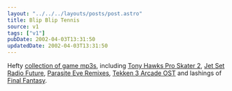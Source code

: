 ```yaml
---
layout: "../../../layouts/posts/post.astro"
title: Blip Blip Tennis
source: v1
tags: ["v1"]
pubDate: 2002-04-03T13:31:50
updatedDate: 2002-04-03T13:31:50
---
```


Hefty [collection of game mp3s][1], including [Tony Hawks Pro Skater 2][2], [Jet Set Radio Future][3], [Parasite Eve Remixes][4], [Tekken 3 Arcade OST][5] and lashings of [Final Fantasy][6].

[1]: http://www.gamingforce.com/audio/mp3/
[2]: http://www.gamingforce.com/audio/mp3/sz/thps2.php
[3]: http://www.gamingforce.com/audio/mp3/gr/jetsetradiofuture.php
[4]: http://www.gamingforce.com/audio/mp3/gr/pevermix.php
[5]: http://www.gamingforce.com/audio/mp3/sz/tekken3arcade.php
[6]: http://www.gamingforce.com/audio/mp3/af.php
